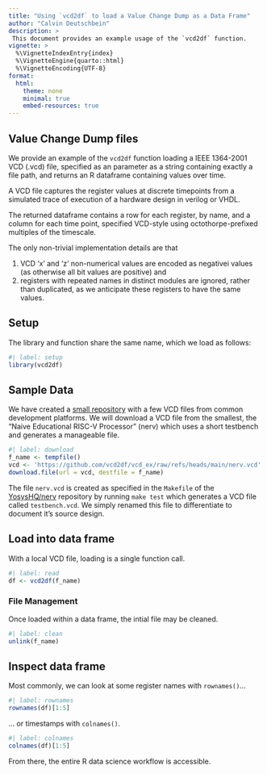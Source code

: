 ```yaml
---
title: "Using `vcd2df` to load a Value Change Dump as a Data Frame"
author: "Calvin Deutschbein"
description: >
 This document provides an example usage of the `vcd2df` function.
vignette: >
  %\VignetteIndexEntry{index}
  %\VignetteEngine{quarto::html}
  %\VignetteEncoding{UTF-8}
format: 
  html:
    theme: none
    minimal: true
    embed-resources: true
---
```


## Value Change Dump files

We provide an example of the `vcd2df` function loading a IEEE 1364-2001 
VCD (.vcd) file, specified as an parameter as a string containing exactly 
a file path, and returns an R dataframe containing values over time.
  
A VCD file captures the register values at discrete timepoints from a 
simulated trace of execution of a hardware design in verilog or VHDL.

The returned dataframe contains a row for each register, by name, and a
column for each time point, specified VCD-style using octothorpe-prefixed 
multiples of the timescale. 

The only non-trivial implementation details are that

1. VCD 'x' and 'z' non-numerical values are encoded as negativei values 
(as otherwise all bit values are positive) and 
2. registers with repeated names in distinct modules are ignored, rather 
than duplicated, as we anticipate these registers to have the same values.

## Setup 

The library and function share the same name, which we load as follows:


```r
#| label: setup
library(vcd2df)
```

## Sample Data

We have created a [small repository](https://github.com/vcd2df/vcd_ex) with a
few VCD files from common development platforms. We will download a 
VCD file from the smallest, the "Naive Educational RISC-V Processor"
(nerv) which uses a short testbench and generates a manageable file.

```r
#| label: download
f_name <- tempfile()
vcd <- 'https://github.com/vcd2df/vcd_ex/raw/refs/heads/main/nerv.vcd'
download.file(url = vcd, destfile = f_name)
```

The file `nerv.vcd` is created as specified in the `Makefile` of the
[YosysHQ/nerv](https://github.com/YosysHQ/nerv) repository by running
`make test` which generates a VCD file called `testbench.vcd`. We simply
renamed this file to differentiate to document it's source design.

## Load into data frame

With a local VCD file, loading is a single function call.

```r
#| label: read
df <- vcd2df(f_name)
```

### File Management

Once loaded within a data frame, the intial file may be cleaned.

```r
#| label: clean
unlink(f_name)
```

## Inspect data frame

Most commonly, we can look at some register names with `rownames()`... 
```r
#| label: rownames
rownames(df)[1:5]
```


... or timestamps with `colnames()`.

```r
#| label: colnames
colnames(df)[1:5]
```

From there, the entire R data science workflow is accessible.
